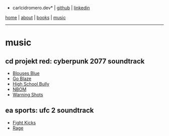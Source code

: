 *carlcidromero.dev* | [[https://github.com/dot-ccrdev|github]] | [[https://linkedin.com/in/carlcidromero|linkedin]]

[[/index|home]] | [[/about/about|about]] | [[/books/books|books]] | [[/music/music|music]]
----

=music=

{{file:/assets/cyberpunk-2077.jpg|Artwork from the CD PROJEKT RED "Cyberpunk 2077" videogame.}}

==cd projekt red: cyberpunk 2077 soundtrack==

* [[https://open.spotify.com/track/3GfJvIgF32IioeiYx94YBh?si=bdd20df03f9048ab|Blouses Blue]]
* [[https://open.spotify.com/track/2nFPX3pFxeEsxVDnL9Z2Mg?si=b326e2a14dc74ed2|Go Blaze]]
* [[https://open.spotify.com/track/3SizupdcLV9GqiOqViwHsx?si=15a0446ec6e84e8e|High School Bully]]
* [[https://open.spotify.com/track/1eMhHShQjR760hIOC0ol1D?si=11fc7fe0180f4371|NBOM]]
* [[https://open.spotify.com/track/7HRFn2NboZhO0VBa1kP7kx?si=422a960aaabf46cd|Warning Shots]]

{{file:/assets/ufc-2.jpg|Artwork from the EA Sports UFC 2 videogame.}}

==ea sports: ufc 2 soundtrack==

* [[https://open.spotify.com/track/4fLf9dLlewC3TVH0ExhTKJ?si=565ce1d7965843e4|Fight Kicks]]
* [[https://open.spotify.com/track/1jgWJFFtii7mX7yHtmjisL?si=7dfc44becdd94aed|Rage]]


